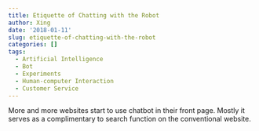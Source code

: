 ```yaml
---
title: Etiquette of Chatting with the Robot
author: Xing
date: '2018-01-11'
slug: etiquette-of-chatting-with-the-robot
categories: []
tags:
  - Artificial Intelligence
  - Bot
  - Experiments
  - Human-computer Interaction
  - Customer Service
---
```


More and more websites start to use chatbot in their front page. Mostly it serves as a complimentary to search function on the conventional website. 